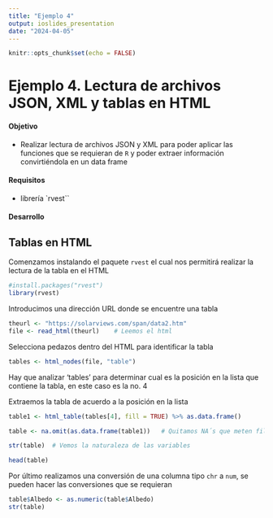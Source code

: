 ---
title: "Ejemplo 4"
output: ioslides_presentation
date: "2024-04-05"
---

```{r setup, include=FALSE}
knitr::opts_chunk$set(echo = FALSE)
```

# Ejemplo 4. Lectura de archivos JSON, XML y tablas en HTML

#### Objetivo
- Realizar lectura de archivos JSON y XML para poder aplicar las funciones que se requieran de `R` y poder extraer información convirtiéndola en un data frame

#### Requisitos
- librería `rvest``

#### Desarrollo

## Tablas en HTML 

Comenzamos instalando el paquete `rvest` el cual nos permitirá realizar la lectura de la tabla en el HTML

```{r}
#install.packages("rvest")
library(rvest)
```
Introducimos una dirección URL donde se encuentre una tabla

```{r}
theurl <- "https://solarviews.com/span/data2.htm"
file <- read_html(theurl)    # Leemos el html
```
Selecciona pedazos dentro del HTML para identificar la tabla
```{r}
tables <- html_nodes(file, "table")  
```
Hay que analizar 'tables' para determinar cual es la posición en la lista que contiene la tabla, en este caso es la no. 4 

Extraemos la tabla de acuerdo a la posición en la lista
```{r}
table1 <- html_table(tables[4], fill = TRUE) %>% as.data.frame()

table <- na.omit(as.data.frame(table1))   # Quitamos NA´s que meten filas extras y convertimos la lista en un data frame para su manipulación con R

str(table)  # Vemos la naturaleza de las variables
```

```{r}
head(table)
```

Por último realizamos una conversión de una columna tipo `chr` a `num`, se pueden hacer las conversiones que se requieran

```{r}
table$Albedo <- as.numeric(table$Albedo)
str(table)
```